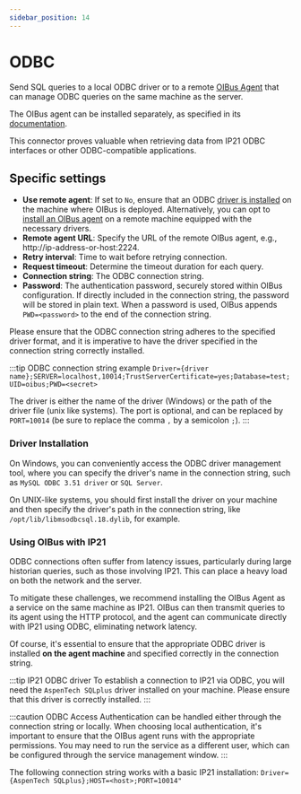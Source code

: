 ```yaml
---
sidebar_position: 14
---
```



# ODBC
Send SQL queries to a local ODBC driver or to a remote [OIBus Agent](../oibus-agent/odbc.md) that can manage ODBC
queries on the same machine as the server.

The OIBus agent can be installed separately, as specified in its [documentation](../oibus-agent/installation).

This connector proves valuable when retrieving data from IP21 ODBC interfaces or other ODBC-compatible applications.

## Specific settings
- **Use remote agent**: If set to `No`, ensure that an ODBC [driver is installed](#driver-installation) on the machine
where OIBus is deployed. Alternatively, you can opt to [install an OIBus agent](../oibus-agent/installation) on a remote
machine equipped with the necessary drivers.
- **Remote agent URL**: Specify the URL of the remote OIBus agent, e.g., http://ip-address-or-host:2224.
- **Retry interval**: Time to wait before retrying connection.
- **Request timeout**: Determine the timeout duration for each query.
- **Connection string**: The ODBC connection string.
- **Password**: The authentication password, securely stored within OIBus configuration. If directly included in the
connection string, the password will be stored in plain text. When a password is used, OIBus appends `PWD=<password>` to
the end of the connection string.

Please ensure that the ODBC connection string adheres to the specified driver format, and it is imperative to have the
driver specified in the connection string correctly installed.

:::tip ODBC connection string example
`Driver={driver name};SERVER=localhost,10014;TrustServerCertificate=yes;Database=test;UID=oibus;PWD=<secret>`

The driver is either the name of the driver (Windows) or the path of the driver file (unix like systems).
The port is optional, and can be replaced by `PORT=10014` (be sure to replace the comma `,` by a semicolon `;`).
:::

### Driver Installation
On Windows, you can conveniently access the ODBC driver management tool, where you can specify the driver's name in the
connection string, such as `MySQL ODBC 3.51 driver` or `SQL Server`.

On UNIX-like systems, you should first install the driver on your machine and then specify the driver's path in the
connection string, like `/opt/lib/libmsodbcsql.18.dylib`, for example.

### Using OIBus with IP21
ODBC connections often suffer from latency issues, particularly during large historian queries, such as those involving
IP21. This can place a heavy load on both the network and the server.

To mitigate these challenges, we recommend installing the OIBus Agent as a service on the same machine as IP21. OIBus
can then transmit queries to its agent using the HTTP protocol, and the agent can communicate directly with IP21 using
ODBC, eliminating network latency.

Of course, it's essential to ensure that the appropriate ODBC driver is installed **on the agent machine** and specified
correctly in the connection string.

:::tip IP21 ODBC driver
To establish a connection to IP21 via ODBC, you will need the `AspenTech SQLplus` driver installed on your machine.
Please ensure that this driver is correctly installed.
:::

:::caution ODBC Access
Authentication can be handled either through the connection string or locally. When choosing local authentication, it's
important to ensure that the OIBus agent runs with the appropriate permissions. You may need to run the service as a
different user, which can be configured through the service management window.
:::

The following connection string works with a basic IP21 installation: `Driver={AspenTech SQLplus};HOST=<host>;PORT=10014"`

<ItemSettings></ItemSettings>